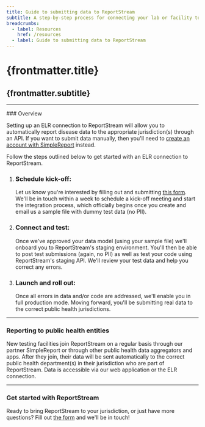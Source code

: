 ```yaml
---
title: Guide to submitting data to ReportStream
subtitle: A step-by-step process for connecting your lab or facility to ReportStream
breadcrumbs:
  - label: Resources
    href: /resources
  - label: Guide to submitting data to ReportStream
---
```

# {frontmatter.title}

## {frontmatter.subtitle}

---

<section className="measure-6">
### Overview

Setting up an ELR connection to ReportStream will allow you to
automatically report disease data to the appropriate
jurisdiction(s) through an API. If you want to submit data
manually, then you'll need to
[create an account with SimpleReport](/resources/account-registration-guide)
instead.

Follow the steps outlined below to get started with an ELR
connection to ReportStream.

<ol className="usa-process-list">
  <li className="usa-process-list__item">
    <h3 className="usa-process-list__heading">
        Schedule kick-off:
    </h3>
    <p className="margin-top-05">
        Let us know you're interested by filling out and
        submitting <A href="https://app.smartsheetgov.com/b/form/8c71931f25e64e42bf1fef32900bdecd">this form</A>. We'll be in touch within a week to schedule a kick-off
        meeting and start the integration process, which
        officially begins once you create and email us a sample
        file with dummy test data (no PII).
    </p>
  </li>
  <li className="usa-process-list__item">
    <h3 className="usa-process-list__heading">
        Connect and test:
    </h3>
    <p>
        Once we've approved your data model (using your sample
        file) we'll onboard you to ReportStream's staging
        environment. You'll then be able to post test
        submissions (again, no PII) as well as test your code
        using ReportStream's staging API. We'll review your test
        data and help you correct any errors.
    </p>
  </li>
  <li className="usa-process-list__item">
    <h3 className="usa-process-list__heading">
        Launch and roll out:
    </h3>
    <p>
        Once all errors in data and/or code are addressed, we'll
        enable you in full production mode. Moving forward,
        you'll be submitting real data to the correct public
        health jurisdictions.
    </p>
  </li>
</ol>

---

### Reporting to public health entities

New testing facilities join ReportStream on a regular basis
through our partner SimpleReport or through other public health
data aggregators and apps. After they join, their data will be
sent automatically to the correct public health department(s) in
their jurisdiction who are part of ReportStream. Data is
accessible via our web application or the ELR connection.

---

### Get started with ReportStream

Ready to bring ReportStream to your jurisdiction, or just
have more questions? Fill out [the form](https://app.smartsheetgov.com/b/form/8c71931f25e64e42bf1fef32900bdecd)
and we'll be in touch!
</section>